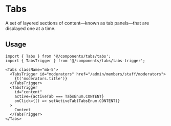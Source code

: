 
# Tabs

A set of layered sections of content—known as tab panels—that are displayed one at a time.

## Usage

```tsx
import { Tabs } from '@/components/tabs/tabs';
import { TabsTrigger } from '@/components/tabs/tabs-trigger';
```

```tsx
<Tabs className="mb-5">
  <TabsTrigger id="moderators" href="/admin/members/staff/moderators">
    {t('moderators.title')}
  </TabsTrigger>
  <TabsTrigger
    id="content"
    active={activeTab === TabsEnum.CONTENT}
    onClick={() => setActiveTab(TabsEnum.CONTENT)}
  >
    Content
  </TabsTrigger>
</Tabs>
```
